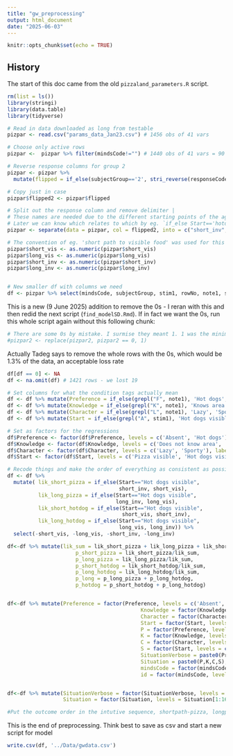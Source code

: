 ```yaml
---
title: "gw_preprocessing"
output: html_document
date: "2025-06-03"
---
```


```r
knitr::opts_chunk$set(echo = TRUE)
```

## History
The start of this doc came from the old `pizzaland_parameters.R` script.

```r
rm(list = ls())
library(stringi)
library(data.table)
library(tidyverse)

# Read in data downloaded as long from testable
pizpar <- read.csv("params_data_Jan23.csv") # 1456 obs of 41 vars
```

```r
# Choose only active rows
pizpar <-  pizpar %>% filter(mindsCode!="") # 1440 obs of 41 vars = 90 ppts

# Reverse response columns for group 2
pizpar <- pizpar %>% 
  mutate(flipped = if_else(subjectGroup=='2', stri_reverse(responseCode), responseCode))

# Copy just in case
pizpar$flipped2 <- pizpar$flipped

# Split out the response column and remove delimiter |
# These names are needed due to the different starting points of the agents, different food was visible
# Later we can know which relates to which by eg. `if_else Start=='hotdog"`
pizpar <- separate(data = pizpar, col = flipped2, into = c("short_inv", "long_inv", "short_vis", "long_vis"), sep = "\\|")
```



```r
# The convention of eg. 'short path to visible food' was used for this part of the project, self contained. Was then abandoned.
pizpar$short_vis <- as.numeric(pizpar$short_vis) 
pizpar$long_vis <- as.numeric(pizpar$long_vis)
pizpar$short_inv <- as.numeric(pizpar$short_inv)
pizpar$long_inv <- as.numeric(pizpar$long_inv)


# New smaller df with columns we need
df <- pizpar %>% select(mindsCode, subjectGroup, stim1, rowNo, note1, short_vis, long_vis, short_inv, long_inv)
```


This is a new (9 June 2025) addition to remove the 0s - I reran with this and then redid the next script (`find_modelSD.Rmd`). If in fact we want the 0s, run this whole script again without this following chunk:

```r
# There are some 0s by mistake. I surmise they meant 1. 1 was the minimum allowable answer. So I replace
#pizpar2 <- replace(pizpar2, pizpar2 == 0, 1)
```

Actually Tadeg says to remove the whole rows with the 0s, which would be 1.3% of the data, an acceptable loss rate

```r
df[df == 0] <- NA
df <- na.omit(df) # 1421 rows - we lost 19
```


```r
# Set columns for what the condition tags actually mean
df <- df %>% mutate(Preference = if_else(grepl("F", note1), 'Hot dogs', 'Absent'))
df <- df %>% mutate(Knowledge = if_else(grepl("K", note1), 'Knows area', 'Does not know area'))
df <- df %>% mutate(Character = if_else(grepl("L", note1), 'Lazy', 'Sporty'))
df <- df %>% mutate(Start = if_else(grepl("A", stim1), 'Hot dogs visible', 'Pizza visible'))

# Set as factors for the regressions
df$Preference <- factor(df$Preference, levels = c('Absent', 'Hot dogs'),labels = c('Absent', 'Hot dogs'))
df$Knowledge <- factor(df$Knowledge, levels = c('Does not know area', 'Knows area'), labels = c('No', 'Yes'))
df$Character <- factor(df$Character, levels = c('Lazy', 'Sporty'), labels = c('Lazy', 'Sporty'))
df$Start <- factor(df$Start, levels = c('Pizza visible', 'Hot dogs visible'), labels = c('Pizza visible', 'Hot dogs visible'))

```




```r
# Recode things and make the order of everything as consistent as possible
df <- df %>% 
  mutate( lik_short_pizza = if_else(Start=="Hot dogs visible", 
                                    short_inv, short_vis),
          lik_long_pizza = if_else(Start=="Hot dogs visible", 
                                   long_inv, long_vis),
          lik_short_hotdog = if_else(Start=="Hot dogs visible", 
                                     short_vis, short_inv),
          lik_long_hotdog = if_else(Start=="Hot dogs visible", 
                                    long_vis, long_inv)) %>%
  select(-short_vis, -long_vis, -short_inv, -long_inv)

df<-df %>% mutate(lik_sum = lik_short_pizza + lik_long_pizza + lik_short_hotdog + lik_long_hotdog,
                      p_short_pizza = lik_short_pizza/lik_sum,
                      p_long_pizza = lik_long_pizza/lik_sum,
                      p_short_hotdog = lik_short_hotdog/lik_sum,
                      p_long_hotdog = lik_long_hotdog/lik_sum,
                      p_long = p_long_pizza + p_long_hotdog,
                      p_hotdog = p_short_hotdog + p_long_hotdog)


df<-df %>% mutate(Preference = factor(Preference, levels = c('Absent','Hot dogs'), labels = c('Absent','Hotdog')),
                                           Knowledge = factor(Knowledge, levels = c('No','Yes')),
                                           Character = factor(Character, levels = c('Lazy','Sporty')),
                                           Start = factor(Start, levels = c('Pizza visible','Hot dogs visible'), labels = c('See_pizza','See_hotdog')),
                                           P = factor(Preference, levels = c('Absent','Hotdog'), labels = 0:1),
                                           K = factor(Knowledge, levels = c('No','Yes'), labels = 0:1),
                                           C = factor(Character, levels = c('Lazy','Sporty'), labels = 0:1),
                                           S = factor(Start, levels = c('See_pizza','See_hotdog'), labels = 0:1), 
                                           SituationVerbose = paste0(Preference, Knowledge,Character, Start),
                                           Situation = paste0(P,K,C,S),
                                           mindsCode = factor(mindsCode, levels = unique(mindsCode)),
                                           id = factor(mindsCode, levels = unique(mindsCode), labels = 1:length(unique(mindsCode)))) %>% arrange(id, S,C,K,P)


df<-df %>% mutate(SituationVerbose = factor(SituationVerbose, levels = SituationVerbose[1:16]),
                  Situation = factor(Situation, levels = Situation[1:16]))

#Put the outcome order in the intutive sequence, shortpath-pizza, longpath-pizza, shortpath-hotdog, longpath-hotdog

```

This is the end of preprocessing. Think best to save as csv and start a new script for model

```r
write.csv(df, '../Data/gwdata.csv')
```